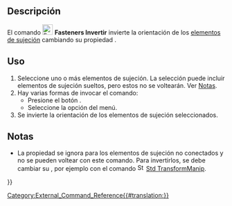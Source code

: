 <languages/>

{{Docnav
|
|[[Fasteners_Move/es|Mover]]
|[[Fasteners_Workbench/es|Fasteners]]
|
|IconR=Fasteners_Move.svg
|IconC=Fasteners_workbench_icon.svg
}}

{{GuiCommand
|Name=Fasteners Flip
|MenuLocation=Fasteners → Invert fastener
|Workbenches=[[Fasteners_Workbench|Fasteners]]
}}

<span id="Description"></span>
==Descripción== 

<div class="mw-translate-fuzzy">
El comando [[Image:Fasteners_Flip.svg|24px]] '''Fasteners Invertir''' invierte la orientación de los [[Fasteners_Workbench#Usage|elementos de sujeción]] cambiando su propiedad {{PropertyData|invert}}.
</div>

<span id="Usage"></span>
==Uso== 

# Seleccione uno o más elementos de sujeción.  La selección puede incluir elementos de sujeción sueltos, pero estos no se voltearán. Ver [[#Notas|Notas]].
# Hay varias formas de invocar el comando:
#* Presione el botón {{Button|[[Image:Fasteners_Flip.svg|16px]] [[Fasteners_Flip/es|Invertir elemento de sujeción]]}}.
#* Seleccione la opción {{MenuCommand|Fasteners → [[Image:Fasteners_Flip.svg|16px]] Invertir elemento de sujeción}} del menú.
# Se invierte la orientación de los elementos de sujeción seleccionados.

<span id="Notes"></span>
==Notas==

<div class="mw-translate-fuzzy">
* La propiedad {{PropertyData|invert}} se ignora para los elementos de sujeción no conectados y no se pueden voltear con este comando. Para invertirlos, se debe cambiar su {{PropertyData|Placement}}, por ejemplo con el comando [[Image:Std_TransformManip.svg|16px]] [[Std_TransformManip/es|Std TransformManip]].
</div>


{{Docnav
|
|[[Fasteners_Move/es|Mover]]
|[[Fasteners_Workbench/es|Fasteners]]
|
|IconR=Fasteners_Move.svg
|IconC=Fasteners_workbench_icon.svg
}}

[[Category:External_Command_Reference{{#translation:}}]]
{{Fasteners_Tools_navi{{#translation:}}}}